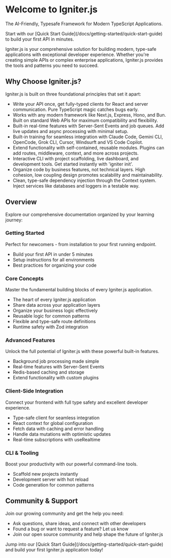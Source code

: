 
# Welcome to Igniter.js

The AI-Friendly, Typesafe Framework for Modern TypeScript Applications.

<Callout type="tip" title="New to Igniter.js?">
  Start with our [Quick Start Guide](/docs/getting-started/quick-start-guide) to build your first API in minutes.
</Callout>

Igniter.js is your comprehensive solution for building modern, type-safe applications with exceptional developer experience. Whether you're creating simple APIs or complex enterprise applications, Igniter.js provides the tools and patterns you need to succeed.

## Why Choose Igniter.js?

Igniter.js is built on three foundational principles that set it apart:

<ul className="grid grid-cols-1 md:grid-cols-2 gap-6 my-8">
  <li className="card-item">
    <Card title="End-to-End Type Safety" icon={Wrench}>
      Write your API once, get fully-typed clients for React and server communication. Pure TypeScript magic catches bugs early.
    </Card>
  </li>
  <li className="card-item">
    <Card title="Framework Agnostic" icon={Cloud}>
      Works with any modern framework like Next.js, Express, Hono, and Bun. Built on standard Web APIs for maximum compatibility and flexibility.
    </Card>
  </li>
  <li className="card-item">
    <Card title="Real-Time & Jobs" icon={Wifi}>
      Built-in real-time features with Server-Sent Events and job queues. Add live updates and async processing with minimal setup.
    </Card>
  </li>
  <li className="card-item">
    <Card title="Code Agents Ready" icon={Bot}>
      Built-in training for seamless integration with Claude Code, Gemini CLI, OpenCode, Grok CLI, Cursor, Windsurft and VS Code Copilot.
    </Card>
  </li>
  <li className="card-item">
    <Card title="Powerful Plugin System" icon={Puzzle}>
      Extend functionality with self-contained, reusable modules. Plugins can add routes, middleware, context, and more across projects.
    </Card>
  </li>
  <li className="card-item">
    <Card title="CLI & Developer Tools" icon={Terminal}>
      Interactive CLI with project scaffolding, live dashboard, and development tools. Get started instantly with 'igniter init'.
    </Card>
  </li>
  <li className="card-item">
    <Card title="Feature-Based" icon={Layers}>
      Organize code by business features, not technical layers. High cohesion, low coupling design promotes scalability and maintainability.
    </Card>
  </li>
  <li className="card-item">
    <Card title="Dependency Injection" icon={Zap}>
      Clean, type-safe dependency injection through the Context system. Inject services like databases and loggers in a testable way.
    </Card>
  </li>
</ul>

## Overview

Explore our comprehensive documentation organized by your learning journey:

### Getting Started

Perfect for newcomers - from installation to your first running endpoint.

<ul className="grid grid-cols-1 md:grid-cols-2 gap-4 my-6">
  <li className="card-item">
    <Card title="Quick Start Guide" href="/docs/getting-started/quick-start-guide">
      Build your first API in under 5 minutes
    </Card>
  </li>
  <li className="card-item">
    <Card title="Installation" href="/docs/getting-started/installation">
      Setup instructions for all environments
    </Card>
  </li>
  <li className="card-item">
    <Card title="Project Structure" href="/docs/getting-started/project-structure">
      Best practices for organizing your code
    </Card>
  </li>
</ul>

### Core Concepts

Master the fundamental building blocks of every Igniter.js application.

<ul className="grid grid-cols-1 md:grid-cols-2 gap-4 my-6">
  <li className="card-item">
    <Card title="The Igniter Builder" href="/docs/core-concepts/the-igniter-builder">
      The heart of every Igniter.js application
    </Card>
  </li>
  <li className="card-item">
    <Card title="Context" href="/docs/core-concepts/context">
      Share data across your application layers
    </Card>
  </li>
  <li className="card-item">
    <Card title="Controllers & Actions" href="/docs/core-concepts/controllers-and-actions">
      Organize your business logic effectively
    </Card>
  </li>
  <li className="card-item">
    <Card title="Procedures (Middleware)" href="/docs/core-concepts/procedures">
      Reusable logic for common patterns
    </Card>
  </li>
  <li className="card-item">
    <Card title="Routing" href="/docs/core-concepts/routing">
      Flexible and type-safe route definitions
    </Card>
  </li>
  <li className="card-item">
    <Card title="Validation" href="/docs/core-concepts/validation">
      Runtime safety with Zod integration
    </Card>
  </li>
</ul>

### Advanced Features

Unlock the full potential of Igniter.js with these powerful built-in features.

<ul className="grid grid-cols-1 md:grid-cols-2 gap-4 my-6">
  <li className="card-item">
    <Card title="Queues" href="/docs/advanced-features/queues">
      Background job processing made simple
    </Card>
  </li>
  <li className="card-item">
    <Card title="Realtime" href="/docs/advanced-features/realtime">
      Real-time features with Server-Sent Events
    </Card>
  </li>
  <li className="card-item">
    <Card title="Store" href="/docs/advanced-features/store">
      Redis-based caching and storage
    </Card>
  </li>
  <li className="card-item">
    <Card title="Plugins" href="/docs/advanced-features/plugins">
      Extend functionality with custom plugins
    </Card>
  </li>
</ul>

### Client-Side Integration

Connect your frontend with full type safety and excellent developer experience.

<ul className="grid grid-cols-1 md:grid-cols-2 gap-4 my-6">
  <li className="card-item">
    <Card title="API Client" href="/docs/client-side/api-client">
      Type-safe client for seamless integration
    </Card>
  </li>
  <li className="card-item">
    <Card title="IgniterProvider" href="/docs/client-side/igniter-provider">
      React context for global configuration
    </Card>
  </li>
  <li className="card-item">
    <Card title="useQuery" href="/docs/client-side/use-query">
      Fetch data with caching and error handling
    </Card>
  </li>
  <li className="card-item">
    <Card title="useMutation" href="/docs/client-side/use-mutation">
      Handle data mutations with optimistic updates
    </Card>
  </li>
  <li className="card-item">
    <Card title="useRealtime" href="/docs/client-side/use-realtime">
      Real-time subscriptions with useRealtime
    </Card>
  </li>
</ul>

### CLI & Tooling

Boost your productivity with our powerful command-line tools.

<ul className="grid grid-cols-1 md:grid-cols-3 gap-4 my-6">
  <li className="card-item">
    <Card title="igniter init" href="/docs/cli-and-tooling/igniter-init">
      Scaffold new projects instantly
    </Card>
  </li>
  <li className="card-item">
    <Card title="igniter dev" href="/docs/cli-and-tooling/igniter-dev">
      Development server with hot reload
    </Card>
  </li>
  <li className="card-item">
    <Card title="igniter generate" href="/docs/cli-and-tooling/igniter-generate">
      Code generation for common patterns
    </Card>
  </li>
</ul>

## Community & Support

Join our growing community and get the help you need:

<ul className="grid grid-cols-1 md:grid-cols-3 gap-4 my-8">
  <li className="card-item">
    <Card title="GitHub Discussions" href="https://github.com/felipebarcelospro/igniter-js/discussions" icon={FileText}>
      Ask questions, share ideas, and connect with other developers
    </Card>
  </li>
  <li className="card-item">
    <Card title="Report Issues" href="https://github.com/felipebarcelospro/igniter-js/issues" icon={AlertTriangle}>
      Found a bug or want to request a feature? Let us know
    </Card>
  </li>
  <li className="card-item">
    <Card title="Contributing" href="https://github.com/felipebarcelospro/igniter-js/blob/main/CONTRIBUTING.md" icon={CheckCircle}>
      Join our open source community and help shape the future of Igniter.js
    </Card>
  </li>
</ul>

<Callout type="success" title="Ready to get started?">
  Jump into our [Quick Start Guide](/docs/getting-started/quick-start-guide) and build your first Igniter.js application today!
</Callout>